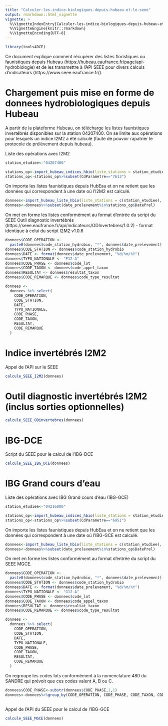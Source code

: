 ```yaml
---
title: "Calculer-les-indice-biologiques-depuis-hubeau-et-le-seee"
output: rmarkdown::html_vignette
vignette: >
  %\VignetteIndexEntry{Calculer-les-indice-biologiques-depuis-hubeau-et-le-seee}
  %\VignetteEngine{knitr::rmarkdown}
  %\VignetteEncoding{UTF-8}
---
```



```r
library(tools4DCE)
```
Ce document explique comment récupérer des listes floristiques ou faunistiques depuis Hubeau (https://hubeau.eaufrance.fr/page/api-hydrobiologie) et de les transmettre à l'API SEEE pour divers calculs d'indicateurs (https://www.seee.eaufrance.fr/).

# Chargement puis mise en forme de donnees hydrobiologiques depuis Hubeau

A partir de la plateforme Hubeau, on télécharge les listes faunistiques invertébrés disponibles sur la station 04207400. On se limite aux opérations pour lesquels un indice I2M2 a été calculé (faute de pouvoir rapatrier le protocole de prélèvement depuis hubeau).

Liste des opérations avec I2M2
```r

station_etudiee<-"04207400"

stations_op<-import_hubeau_indices_hbio(liste_stations = station_etudiee, indice="inv")
stations_op<-stations_op%>%subset(CdParametre=="7613")

```

On importe les listes faunistiques depuis HubEau et on ne retient que les données qui correspondent à une date où l'I2M2 est calculé.

```r
donnees<-import_hubeau_liste_hbio(liste_stations = c(station_etudiee), indice="inv")
donnees<-donnees%>%subset(date_prelevement%in%stations_op$DatePrel)

```

On met en forme les listes conformément au format d'entrée du script du SEEE Outil diagnostic invertébrés (https://seee.eaufrance.fr/api/indicateurs/ODInvertebres/1.0.2) - format identique à celui du script I2M2 v1.0.6


```r
donnees$CODE_OPERATION <-
  paste0(donnees$code_station_hydrobio, "*", donnees$date_prelevement)
donnees$CODE_STATION <- donnees$code_station_hydrobio
donnees$DATE <- format(donnees$date_prelevement, "%d/%m/%Y")
donnees$TYPO_NATIONALE <- "P12-A"
donnees$CODE_PHASE <- donnees$code_lot
donnees$CODE_TAXON <- donnees$code_appel_taxon
donnees$RESULTAT <- donnees$resultat_taxon
donnees$CODE_REMARQUE <- donnees$code_type_resultat

donnees <-
  donnees %>% select(
    CODE_OPERATION,
    CODE_STATION,
    DATE,
    TYPO_NATIONALE,
    CODE_PHASE,
    CODE_TAXON,
    RESULTAT,
    CODE_REMARQUE
  )


```

# Indice invertébrés I2M2

Appel de l'API sur le SEEE

```r

calcule_SEEE_I2M2(donnees)


```


# Outil diagnostic invertébrés I2M2 (inclus sorties optionnelles)

```r

calcule_SEEE_ODinvertebres(donnees)


```


# IBG-DCE

Script du SEEE pour le calcul de l'IBG-DCE


```r
calcule_SEEE_IBG_DCE(donnees)
```


# IBG Grand cours d'eau




Liste des opérations avec IBG Grand cours d'eau (IBG-GCE)
```r

station_etudiee<-"04216000"

stations_op<-import_hubeau_indices_hbio(liste_stations = station_etudiee, indice="inv")
stations_op<-stations_op%>%subset(CdParametre=="6951")

```

On importe les listes faunistiques depuis HubEau et on ne retient que les données qui correspondent à une date où l'IBG-GCE est calculé.

```r
donnees<-import_hubeau_liste_hbio(liste_stations = c(station_etudiee), indice="inv")
donnees<-donnees%>%subset(date_prelevement%in%stations_op$DatePrel)

```

On met en forme les listes conformément au format d'entrée du script du SEEE MGCE.


```r
donnees$CODE_OPERATION <-
  paste0(donnees$code_station_hydrobio, "*", donnees$date_prelevement)
donnees$CODE_STATION <- donnees$code_station_hydrobio
donnees$DATE <- format(donnees$date_prelevement, "%d/%m/%Y")
donnees$TYPO_NATIONALE <- "G12-A"
donnees$CODE_PHASE <- donnees$code_lot
donnees$CODE_TAXON <- donnees$code_appel_taxon
donnees$RESULTAT <- donnees$resultat_taxon
donnees$CODE_REMARQUE <- donnees$code_type_resultat

donnees <-
  donnees %>% select(
    CODE_OPERATION,
    CODE_STATION,
    DATE,
    TYPO_NATIONALE,
    CODE_PHASE,
    CODE_TAXON,
    RESULTAT,
    CODE_REMARQUE
  )


```

On regroupe les codes lots conformément à la nomenclature 480 du SANDRE qui prévoit que ces codes valent A, B ou C.

```r
donnees$CODE_PHASE<-substr(donnees$CODE_PHASE,1,1)
donnees<-donnees%>%group_by(CODE_OPERATION, CODE_PHASE, CODE_TAXON, CODE_REMARQUE, CODE_STATION, DATE, TYPO_NATIONALE)%>%dplyr::summarise(RESULTAT=sum(RESULTAT, na.rm=T))
  
```




Appel de l'API du SEEE pour le calcul de l'IBG-GCE


```r
calcule_SEEE_MGCE(donnees)
```

